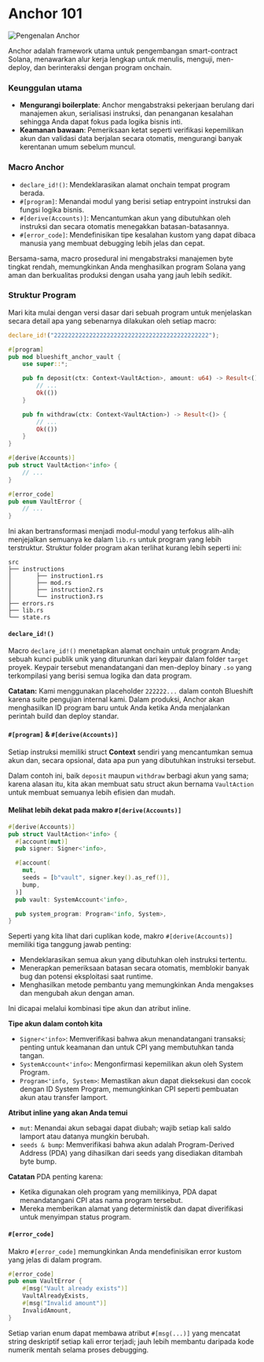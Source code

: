 
# Anchor 101

![Pengenalan Anchor](/graphics/course-banners/anchor-for-dummies.png)

<ArticleSection name="What is Anchor" id="what-is-anchor" level="h2" />

Anchor adalah framework utama untuk pengembangan smart-contract Solana, menawarkan alur kerja lengkap untuk menulis, menguji, men-deploy, dan berinteraksi dengan program onchain.

### Keunggulan utama

- **Mengurangi boilerplate**: Anchor mengabstraksi pekerjaan berulang dari manajemen akun, serialisasi instruksi, dan penanganan kesalahan sehingga Anda dapat fokus pada logika bisnis inti.
- **Keamanan bawaan**: Pemeriksaan ketat seperti verifikasi kepemilikan akun dan validasi data berjalan secara otomatis, mengurangi banyak kerentanan umum sebelum muncul.

### Macro Anchor

- `declare_id!()`: Mendeklarasikan alamat onchain tempat program berada.
- `#[program]`: Menandai modul yang berisi setiap entrypoint instruksi dan fungsi logika bisnis.
- `#[derive(Accounts)]`: Mencantumkan akun yang dibutuhkan oleh instruksi dan secara otomatis menegakkan batasan-batasannya.
- `#[error_code]`: Mendefinisikan tipe kesalahan kustom yang dapat dibaca manusia yang membuat debugging lebih jelas dan cepat.

Bersama-sama, macro prosedural ini mengabstraksi manajemen byte tingkat rendah, memungkinkan Anda menghasilkan program Solana yang aman dan berkualitas produksi dengan usaha yang jauh lebih sedikit.

### Struktur Program

Mari kita mulai dengan versi dasar dari sebuah program untuk menjelaskan secara detail apa yang sebenarnya dilakukan oleh setiap macro:

```rust
declare_id!("22222222222222222222222222222222222222222222");

#[program]
pub mod blueshift_anchor_vault {
    use super::*;

    pub fn deposit(ctx: Context<VaultAction>, amount: u64) -> Result<()> {
        // ...
        Ok(())
    }

    pub fn withdraw(ctx: Context<VaultAction>) -> Result<()> {
        // ...
        Ok(())
    }
}

#[derive(Accounts)]
pub struct VaultAction<'info> {
    // ...
}

#[error_code]
pub enum VaultError {
    // ...
}
```

Ini akan bertransformasi menjadi modul-modul yang terfokus alih-alih menjejalkan semuanya ke dalam `lib.rs` untuk program yang lebih terstruktur. Struktur folder program akan terlihat kurang lebih seperti ini:

```
src
├── instructions
│       ├── instruction1.rs
│       ├── mod.rs
│       ├── instruction2.rs
│       └── instruction3.rs
├── errors.rs
├── lib.rs
└── state.rs
```

#### `declare_id!()`

Macro `declare_id!()` menetapkan alamat onchain untuk program Anda; sebuah kunci publik unik yang diturunkan dari keypair dalam folder `target` proyek. Keypair tersebut menandatangani dan men-deploy binary `.so` yang terkompilasi yang berisi semua logika dan data program.

**Catatan:** Kami menggunakan placeholder `222222...` dalam contoh Blueshift karena suite pengujian internal kami. Dalam produksi, Anchor akan menghasilkan ID program baru untuk Anda ketika Anda menjalankan perintah build dan deploy standar.

#### `#[program]` & `#[derive(Accounts)]`

Setiap instruksi memiliki struct **Context** sendiri yang mencantumkan semua akun dan, secara opsional, data apa pun yang dibutuhkan instruksi tersebut.

Dalam contoh ini, baik `deposit` maupun `withdraw` berbagi akun yang sama; karena alasan itu, kita akan membuat satu struct akun bernama `VaultAction` untuk membuat semuanya lebih efisien dan mudah.

#### Melihat lebih dekat pada makro `#[derive(Accounts)]`

```rust
#[derive(Accounts)]
pub struct VaultAction<'info> {
  #[account(mut)]
  pub signer: Signer<'info>,

  #[account(
    mut,
    seeds = [b"vault", signer.key().as_ref()],
    bump,
  )]
  pub vault: SystemAccount<'info>,

  pub system_program: Program<'info, System>,
}
```

Seperti yang kita lihat dari cuplikan kode, makro `#[derive(Accounts)]` memiliki tiga tanggung jawab penting:
- Mendeklarasikan semua akun yang dibutuhkan oleh instruksi tertentu.
- Menerapkan pemeriksaan batasan secara otomatis, memblokir banyak bug dan potensi eksploitasi saat runtime.
- Menghasilkan metode pembantu yang memungkinkan Anda mengakses dan mengubah akun dengan aman.

Ini dicapai melalui kombinasi tipe akun dan atribut inline.

**Tipe akun dalam contoh kita**
- `Signer<'info>`: Memverifikasi bahwa akun menandatangani transaksi; penting untuk keamanan dan untuk CPI yang membutuhkan tanda tangan.
- `SystemAccount<'info>`: Mengonfirmasi kepemilikan akun oleh System Program.
- `Program<'info, System>`: Memastikan akun dapat dieksekusi dan cocok dengan ID System Program, memungkinkan CPI seperti pembuatan akun atau transfer lamport.

**Atribut inline yang akan Anda temui**
- `mut`: Menandai akun sebagai dapat diubah; wajib setiap kali saldo lamport atau datanya mungkin berubah.
- `seeds & bump`: Memverifikasi bahwa akun adalah Program-Derived Address (PDA) yang dihasilkan dari seeds yang disediakan ditambah byte bump.

**Catatan** PDA penting karena:
- Ketika digunakan oleh program yang memilikinya, PDA dapat menandatangani CPI atas nama program tersebut.
- Mereka memberikan alamat yang deterministik dan dapat diverifikasi untuk menyimpan status program.

#### `#[error_code]`

Makro `#[error_code]` memungkinkan Anda mendefinisikan error kustom yang jelas di dalam program.

```rust
#[error_code]
pub enum VaultError {
    #[msg("Vault already exists")]
    VaultAlreadyExists,
    #[msg("Invalid amount")]
    InvalidAmount,
}
```

Setiap varian enum dapat membawa atribut `#[msg(...)]` yang mencatat string deskriptif setiap kali error terjadi; jauh lebih membantu daripada kode numerik mentah selama proses debugging.
